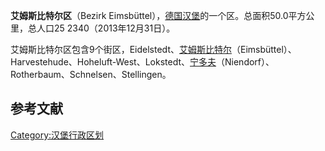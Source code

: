 {{Infobox settlement
| name                    = 艾姆斯比特尔区
| native_name             = Bezirk Eimsbüttel
| settlement_type         = 区
| image_skyline           = Staats- und Universitätsbibliothek Hamburg.jpg
| imagesize               = 
| image_shield            = Wappen Eimsbüttel1.svg
| shield_size             = 
| image_map               = Hamburg Bezirk Eimsbüttel.svg
| map_caption             = 艾姆斯比特尔在汉堡的位置
| subdivision_type     = [[世界地理索引|国家]]
| subdivision_name     = {{flag|Germany}}
| subdivision_type1    = [[邦_(德國)|邦]]
| subdivision_name1    = {{flag|Hamburg}}
| leader_title         = [[艾姆斯比特尔區長|區长]]
| leader_name          = 凱·加根斯
| leader_party         = [[德國社會民主黨|社民黨]]
| area_total_km2          = 50.1
| population_total        = 262130
| population_as_of        = 2016
| population_density_km2  = auto
| timezone1               = [[欧洲中部时间|CET]]
| utc_offset1             = +1
| timezone1_DST           = [[欧洲中部夏令时间|CEST]]
| utc_offset1_DST         = +2
| postal_code_type        = 邮编
| postal_code             = 20144–22769
| footnotes               = 
| website              = [http://hamburg.de/eimsbuettel www.hamburg.de/eimsbuettel]{{de icon}}
}}
'''艾姆斯比特尔区'''（Bezirk Eimsbüttel），[[德国|德国]][[汉堡|汉堡]]的一个区。总面积50.0平方公里，总人口25 2340（2013年12月31日）。

艾姆斯比特尔区包含9个街区，Eidelstedt、[[艾姆斯比特尔|艾姆斯比特尔]]（Eimsbüttel）、 Harvestehude、Hoheluft-West、Lokstedt、[[宁多夫_(汉堡)|宁多夫]]（Niendorf）、 Rotherbaum、Schnelsen、Stellingen。

==参考文献==
{{reflist}}

{{漢堡区份}}

[[Category:汉堡行政区划|Category:汉堡行政区划]]
